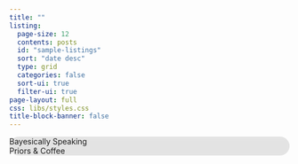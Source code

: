 ```yaml
---
title: ""
listing:
  page-size: 12
  contents: posts
  id: "sample-listings"
  sort: "date desc"
  type: grid
  categories: false
  sort-ui: true
  filter-ui: true
page-layout: full
css: libs/styles.css
title-block-banner: false
---
```


::::{style="height:100vh"}
<div id="particles-js" class="column-screen" style="z-index:1;"></div>
:::{.text-light .position-absolute .top-50 .start-50 .translate-middle .p-3 style="background-color: rgb(0,0,0,0.1); backdrop-filter: blur(5px); -webkit-backdrop-filter: blur(10px); z-index:2; border-radius: 20px; user-select: none;"}
<div class="display-2 text-center">Bayesically Speaking</div>
<div class="fs-4 lh-lg text-center">Priors & Coffee</div>
:::
::::

<div id="sample-listings"></div>

<br>

:::{.column-screen style='background-image: url("images/classroom.jpeg"); background-size: cover; height: 50vh;'}
:::{.column-page .text-light .m-3 .px-3 style="background-color: rgb(0,0,0,0.25); backdrop-filter: blur(5px); -webkit-backdrop-filter: blur(10px); border-radius: 10px;"}
# Plots and Visualizations

Coming soon!
:::
:::

<script src="libs/particles.js"></script> 
<script src="libs/app.js"></script> 
